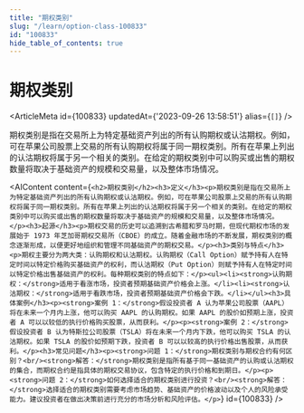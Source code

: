 ```yaml
---
title: "期权类别"
slug: "/learn/option-class-100833"
id: "100833"
hide_table_of_contents: true
---
```



# 期权类别

<ArticleMeta id={100833} updatedAt={'2023-09-26 13:58:51'} alias={`[]`} />
<div className='border-solid border-b border-t-0 my-4 border-[var(--ifm-color-gray-300)]' />

期权类别是指在交易所上为特定基础资产列出的所有认购期权或认沽期权。例如，可在苹果公司股票上交易的所有认购期权将属于同一期权类别。所有在苹果上列出的认沽期权将属于另一个相关的类别。在给定的期权类别中可以购买或出售的期权数量将取决于基础资产的规模和交易量，以及整体市场情况。

<AIContent content={`<h2>期权类别</h2><h3>定义</h3><p>期权类别是指在交易所上为特定基础资产列出的所有认购期权或认沽期权。例如，可在苹果公司股票上交易的所有认购期权将属于同一期权类别。所有在苹果上列出的认沽期权将属于另一个相关的类别。在给定的期权类别中可以购买或出售的期权数量将取决于基础资产的规模和交易量，以及整体市场情况。</p><h3>起源</h3><p>期权交易的历史可以追溯到古希腊和罗马时期，但现代期权市场的发展始于 1973 年芝加哥期权交易所（CBOE）的成立。随着金融市场的不断发展，期权类别的概念逐渐形成，以便更好地组织和管理不同基础资产的期权交易。</p><h3>类别与特点</h3><p>期权主要分为两大类：认购期权和认沽期权。认购期权（Call Option）赋予持有人在特定时间以特定价格购买基础资产的权利，而认沽期权（Put Option）则赋予持有人在特定时间以特定价格出售基础资产的权利。每种期权类别的特点如下：</p><ul><li><strong>认购期权：</strong>适用于看涨市场，投资者预期基础资产价格会上涨。</li><li><strong>认沽期权：</strong>适用于看跌市场，投资者预期基础资产价格会下跌。</li></ul><h3>具体案例</h3><p><strong>案例 1：</strong>假设投资者 A 认为苹果公司股票（AAPL）将在未来一个月内上涨，他可以购买 AAPL 的认购期权。如果 AAPL 的股价如预期上涨，投资者 A 可以以较低的执行价格购买股票，从而获利。</p><p><strong>案例 2：</strong>假设投资者 B 认为特斯拉公司股票（TSLA）将在未来一个月内下跌，他可以购买 TSLA 的认沽期权。如果 TSLA 的股价如预期下跌，投资者 B 可以以较高的执行价格出售股票，从而获利。</p><h3>常见问题</h3><p><strong>问题 1：</strong>期权类别与期权合约有何区别？<br/><strong>解答：</strong>期权类别是指所有基于同一基础资产的认购或认沽期权的集合，而期权合约是指具体的期权交易协议，包含特定的执行价格和到期日。</p><p><strong>问题 2：</strong>如何选择适合的期权类别进行投资？<br/><strong>解答：</strong>选择适合的期权类别需要考虑市场趋势、基础资产的价格波动以及个人的风险承受能力。建议投资者在做出决策前进行充分的市场分析和风险评估。</p>`} id={100833} />
